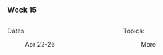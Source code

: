 ### Week 15

:::: {.columns}

::: {.column width="50%"}

Dates: 

: Apr 22-26

:::

::: {.column width="50%"}

Topics:

: More

:::

::::
